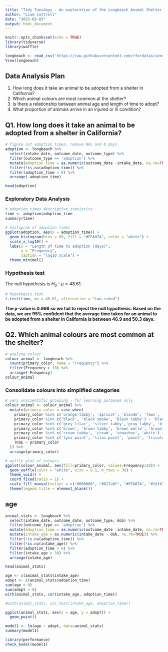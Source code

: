 ```yaml
---
title: "Tidy Tuesdays - An exploration of the Longbeach Animal Shelter dataset"
author: "Liam Cottrell"
date: "2025-03-03"
output: html_document
---
```


```r
knitr::opts_chunk$set(echo = TRUE)
library(tidyverse)
library(waffle)

longbeach <- read_csv('https://raw.githubusercontent.com/rfordatascience/tidytuesday/main/data/2025/2025-03-04/longbeach.csv', show_col_types = FALSE)
View(longbeach)

```

## Data Analysis Plan

1. How long does it take an animal to be adopted from a shelter in California?
2. Which animal colours are most common at the shelter?
3. Is there a relationship between animal age and length of time to adopt?
4. What proportion of animals arrive in an injured or ill condition?

## Q1. How long does it take an animal to be adopted from a shelter in California?

```r
# figure out adoption times, remove NAs and 0 days
adoption <- longbeach %>%
  select(intake_date, outcome_date, outcome_type) %>%
  filter(outcome_type == 'adoption') %>%
  mutate(adoption_time = as.numeric(outcome_date -intake_date, na.rm=TRUE)) %>%
  filter(!is.na(adoption_time)) %>%
  filter(adoption_time > 0) %>%
  arrange(-adoption_time)

head(adoption)

```

### Exploratory Data Analysis

```r
# adoption times descriptive statistics
time <- adoption$adoption_time
summary(time)
```

```r
# histogram of adoption times
ggplot(adoption, aes(x = adoption_time)) +
  geom_histogram(bins = 60, fill = "#FFA07A", color = "white") +
  scale_x_log10() +
  labs(x = "Length of time to adoption (days)", 
       y = "Frequency",
       caption = "log10 scale") +
  theme_minimal()

```

### Hypothesis test

The null hypothesis is $H_0: \mu = 48.61$. 

```r
# hypothesis test
t.test(time, mu = 48.61, alternative = "two.sided")
```

**The p-value is 0.998 so we fail to reject the null hypothesis. Based on the data, we are 95% confident that the average time taken for an animal to be adopted from a shelter in California is between 46.9 and 50.3 days.**

## Q2. Which animal colours are most common at the shelter?

```r
# analyse colour
colour_animal <- longbeach %>%
  count(primary_color, name = "Frequency") %>%
  filter(Frequency > 10) %>%
  arrange(-Frequency)
colour_animal
```

### Consolidate colours into simplified categories

```r
# very unscientific grouping - for learning purposes only
colour_animal <- colour_animal %>%
  mutate(primary_color = case_when(
    primary_color %in% c('orange tabby', 'apricot', 'blonde', 'fawn', 'flame point', 'gold', 'orange', 'red', 'red merle', 'yellow', 'yellow brindle') ~ 'ginger',
    primary_color %in% c('black', 'black smoke', 'black tabby') ~ 'black',
    primary_color %in% c('grey lilac', 'silver tabby','gray tabby', 'blue', 'blue brindle', 'blue merle', 'blue point', 'gray', 'seal', 'seal point', 'silver') ~ 'grey',
    primary_color %in% c('brown', 'brown tabby', 'brown merle', 'brown brindle', 'buff', 'chocolate', 'chocolate point', 'tan', 'brown tiger', 'brown  merle', 'brown  tabby') ~ 'brown',
    primary_color %in% c('cream tabby', 'cream', 'snowshoe', 'white') ~ 'white',
    primary_color %in% c('lynx point', 'lilac point', 'point', 'tricolor', 'lilac lynx point', 'calico', 'calico dilute', 'calico tabby', 'calico point', 'torbi', 'tortie', 'tortie dilute') ~ 'multicolour',
    TRUE ~ primary_color
  )) %>%
  arrange(primary_color)

```

```r
# waffle plot of colours
ggplot(colour_animal, aes(fill=primary_color, values=Frequency/20)) +
  geom_waffle(color = "white", size = 0.1, n_rows = 30) +
  theme_void() +
  coord_fixed(ratio = 1) +
  scale_fill_manual(values = c("#000000", "#622a0f", "#FFA07A", "#2df47a", "#a9a9a9", "#FF6347", "#fbb1f3","#b1d9fb","#eeeee6" )) +
  theme(legend.title = element_blank()) 
```

## age

```r
animal_stats <- longbeach %>%
  select(intake_date, outcome_date, outcome_type, dob) %>%
  filter(outcome_type == 'adoption') %>%
  mutate(adoption_time = as.numeric(outcome_date -intake_date, na.rm=TRUE)) %>%
  mutate(intake_age = as.numeric(intake_date - dob, na.rm=TRUE)) %>%
  filter(!is.na(adoption_time)) %>%
  filter(!is.na(intake_age)) %>%
  filter(adoption_time > 0) %>%
  filter(intake_age > 30) %>%
  arrange(intake_age)

head(animal_stats)
```

```r
age <- c(animal_stats$intake_age)
adopt <- c(animal_stats$adoption_time)
sum(age > 0)
sum(adopt > 0)
with(animal_stats, cor(intake_age, adoption_time))

#with(animal_stats, cor.test(intake_age, adoption_time))
```
```r
ggplot(animal_stats, aes(x = age, y = adopt)) +
  geom_point() 
```


```r

model1 <- lm(age ~ adopt, data=animal_stats)
summary(model1)

```
```r
library(performance)
check_model(model1)
```

